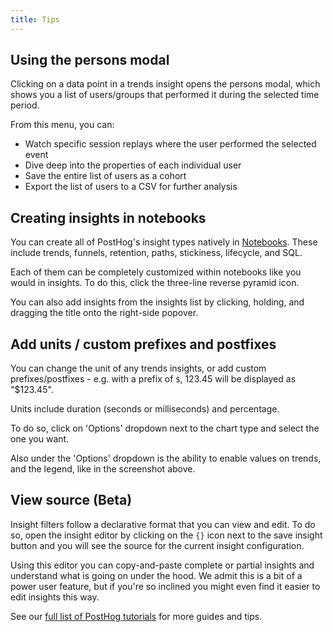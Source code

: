 ```yaml
---
title: Tips
---
```


## Using the persons modal

Clicking on a data point in a trends insight opens the persons modal, which shows you a list of users/groups that performed it during the selected time period.

<ProductScreenshot
    imageLight = {personsLight} 
    imageDark = {personsDark}
    classes="rounded"
    alt="All persons who performed an event"
/>

From this menu, you can:
- Watch specific session replays where the user performed the selected event
- Dive deep into the properties of each individual user
- Save the entire list of users as a cohort
- Export the list of users to a CSV for further analysis

## Creating insights in notebooks

You can create all of PostHog's insight types natively in [Notebooks](/docs/notebooks). These include trends, funnels, retention, paths, stickiness, lifecycle, and SQL.

Each of them can be completely customized within notebooks like you would in insights. To do this, click the three-line reverse pyramid icon.

<ProductVideo
    videoLight={insightsLight} 
    videoDark={insightsDark}
    alt="Insight" 
    classes="rounded"
/>

You can also add insights from the insights list by clicking, holding, and dragging the title onto the right-side popover.

## Add units / custom prefixes and postfixes

You can change the unit of any trends insights, or add custom prefixes/postfixes - e.g. with a prefix of `$`, 123.45 will be displayed as "$123.45".

Units include duration (seconds or milliseconds) and percentage.

<ProductScreenshot
    imageLight = {prefixLight} 
    imageDark = {prefixDark}
    classes="rounded"
    alt="Unit and prefix options"
/>

To do so, click on 'Options' dropdown next to the chart type and select the one you want.

<ProductScreenshot
    imageLight = {legendLight} 
    imageDark = {legendDark}
    classes="rounded"
    alt="Series legend"
/>

Also under the 'Options' dropdown is the ability to enable values on trends, and the legend, like in the screenshot above.

## View source (Beta)

Insight filters follow a declarative format that you can view and edit. To do so, open the insight editor by clicking on the `{}` icon next to the save insight button and you will see the source for the current insight configuration. 

Using this editor you can copy-and-paste complete or partial insights and understand what is going on under the hood. We admit this is a bit of a power user feature, but if you're so inclined you might even find it easier to edit insights this way.

<ProductScreenshot
    imageLight = {insightsSourceLight} 
    imageDark = {insightsSourceDark}
    classes="rounded"
    alt="View insight configuration source"
/>

See our [full list of PostHog tutorials](/tutorials) for more guides and tips.
